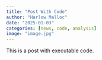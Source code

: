 ```yaml
---
title: "Post With Code"
author: "Harlow Malloc"
date: "2025-01-03"
categories: [news, code, analysis]
image: "image.jpg"
---
```


This is a post with executable code.
